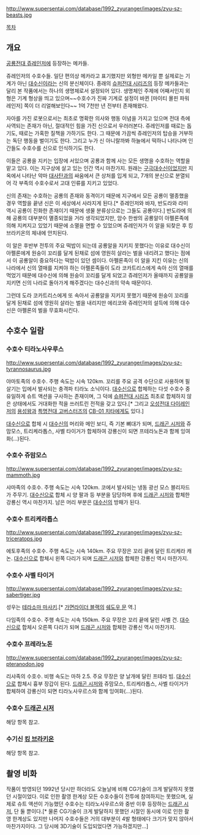 http://www.supersentai.com/database/1992_zyuranger/images/zyu-sz-beasts.jpg

[[목차]]

== 개요 ==
[[공룡전대 쥬레인저]]에 등장하는 메카들.

쥬레인저의 수호수들. 일단 편의상 메카라고 표기했지만 외형만 메카일 뿐 실제로는 기계가 아닌 [[대수신]]이라는 신의 분신체이다. 종래의 [[슈퍼전대 시리즈]]의 등장 메카들과는 달리 본 작품에서는 하나의 생명체로서 설정되어 있다. 생명체인 주제에 어째서인지 외형은 기계 형상을 띄고 있으며~~수호수가 진짜 기계로 설정이 바뀐 [마이티 몰핀 파워레인저] 쪽이 더 리얼해보인다~~ 1억 7천만 년 전부터 존재해왔다.

자아를 가진 로봇으로서는 최초로 명확한 의사와 행동 이념을 가지고 있으며 전대 측에 사역되는 존재가 아닌, 절대적인 힘을 가진 신으로서 우러러본다. 쥬레인저를 때로는 돕기도, 때로는 가혹한 질책을 가하기도 한다. 그 때문에 가끔씩 쥬레인저의 탑승을 거부하는 독단 행동을 벌이기도 한다. 그리고 누가 신 아니랄까봐 하늘에서 떡하니 나타나며 인간들도 수호수를 신으로 인식하기도 한다.

이들은 공룡을 지키는 입장에 서있으며 공룡과 함께 사는 모든 생명을 수호하는 역할을 맡고 있다. 이는 지구상에 살고 있는 인간 역시 마찬가지. 원래는 [[구극대수신]]이었지만 지옥에서 나타난 악마 [[대사탄]]과의 싸움에서 큰 상처를 입게 되고, 7개의 분신으로 분열되어 각 부족의 수호수로서 고대 인류를 지키고 있었다.

신의 존재는 수호하는 공룡의 존재와 동격이기 때문에 지구에서 모든 공룡이 멸종했을 경우 역할을 끝낸 신은 이 세상에서 사라지게 된다.[* 쥬레인저와 바쟈, 반도라와 라미 역시 공룡이 진화한 존재이기 때문에 생물 분류상으로는 그들도 공룡이다.] 반도라에 의해 공룡의 대부분이 멸종되었을 거라 생각되었지만, 암수 한쌍의 공룡알이 아펠론족에 의해 지켜지고 있었기 때문에 소멸을 면할 수 있었으며 쥬레인저가 이 알을 되찾은 후 킹 브라키온의 체내에 안치된다.

이 알은 후반부 전투의 주요 떡밥이 되는데 공룡알을 지키지 못했다는 이유로 대수신이 아펠론에게 원숭이 꼬리를 달게 된채로 섬에 영원히 살라는 벌을 내리려고 했다는 점에서 이 공룡알이 중요하다는 떡밥이 있던 셈이다. 아펠론족이 이 알을 지킨 이유는 신의 나라에서 신의 열매를 지켜야 하는 아펠론족들이 도라 코카트리스에게 속아 신의 열매를 먹었기 때문에 대수신에 의해 원숭이 꼬리를 달게 되었고 쥬레인저가 올때까지 공룡알을 지키면 신의 나라로 돌아가게 해주겠다는 대수신과의 약속 때문이다.

그런데 도라 코카트리스에게 또 속아서 공룡알을 지키지 못했기 때문에 원숭이 꼬리를 달게 된채로 섬에 영원히 살라는 벌을 내리지만 에리코와 쥬레인저의 설득에 의해 대수신은 아펠론의 벌을 무효화시킨다.

== 수호수 일람 ==
=== 수호수 티라노사우루스 ===
http://www.supersentai.com/database/1992_zyuranger/images/zyu-sz-tyrannosaurus.jpg

야마토족의 수호수. 주행 속도는 시속 120km. 꼬리를 주요 공격 수단으로 사용하며 필살기는 입에서 발사되는 충격파 티라노 소닉이다. [[대수신]]으로 합체하는 다섯 수호수 중 유일하게 슈트 액션을 구사하는 존재이며, 그 덕에 [[슈퍼전대 시리즈]] 최초로 합체하지 않은 상태에서도 거대화한 적을 쓰러트린 전적을 갖고 있다.[* 그리고 [[오성전대 다이레인저]]의 [[대연왕|용성왕]]과 [[특명전대 고버스터즈]]의 [[CB-01 치타]]에게도 있다.]

[[대수신]]으로 합체 시 [[대수신]]의 머리와 메인 보디, 즉 기본 뼈대가 되며, [[드래곤 시저]]와 쥬맘모스, 트리케라톱스, 사벨 타이거가 합체하여 강룡신이 되면 프테라노돈과 함께 잉여화(...)된다.

=== 수호수 쥬맘모스 ===
http://www.supersentai.com/database/1992_zyuranger/images/zyu-sz-mammoth.jpg

샤마족의 수호수. 주행 속도는 시속 120km. 코에서 발사되는 냉동 광선 모스 블리자드가 주무기. [[대수신]]으로 합체 시 양 팔과 등 부분을 담당하며 후에 [[드래곤 시저]]와 합체한 강룡신 역시 마찬가지. 남은 머리 부분은 [[대수신]]의 방패가 된다.

=== 수호수 트리케라톱스 ===
http://www.supersentai.com/database/1992_zyuranger/images/zyu-sz-triceratops.jpg

에토후족의 수호수. 주행 속도는 시속 140km. 주요 무장은 꼬리 끝에 달린 트리케라 캐논. [[대수신]]으로 합체시 왼쪽 다리가 되며 [[드래곤 시저]]와 합체한 강룡신 역시 마찬가지.

=== 수호수 사벨 타이거 ===
http://www.supersentai.com/database/1992_zyuranger/images/zyu-sz-sabertiger.jpg

성우는 [[테라소마 마사키]].[* [[가면라이더 블랙]]의 [[쉐도우 문]] 역.]

다임족의 수호수. 주행 속도는 시속 150km. 주요 무장은 꼬리 끝에 달린 사벨 건. [[대수신]]으로 합체시 오른쪽 다리가 되며 [[드래곤 시저]]와 합체한 강룡신 역시 마찬가지.

=== 수호수 프레라노돈 ===
http://www.supersentai.com/database/1992_zyuranger/images/zyu-sz-pteranodon.jpg

리샤족의 수호수. 비행 속도는 마하 2.5. 주요 무장은 양 날개에 달린 프테라 빔. [[대수신]]으로 합체시 흉부 장갑이 된다. [[드래곤 시저]]와 쥬맘모스, 트리케라톱스, 사벨 타이거가 합체하여 강룡신이 되면 티라노사우르스와 함께 잉여화(...)된다.

=== 수호수 [[드래곤 시저]] ===
해당 항목 참고.

=== 수기신 [[킹 브라키온]] ===
해당 항목 참고.

== 촬영 비화 ==
작품이 방영되던 1992년 당시만 하더라도 오늘날에 비해 CG기술이 크게 발달하지 못했던 시절이었다. 이로 인한 촬영 한계상 모든 수호수들이 전투에 참여하지는 못했으며, 실제로 슈트 액션이 가능했던 수호수는 티라노사우르스와 중반 이후 등장하는 [[드래곤 시저]], 단 둘 뿐이다.[* 물론 CG기술이 크게 발달하지 못했던 시절인 동시에 이로 인한 촬영 한계상도 있지만 나머지 수호수들은 거의 대부분이 4발 형태에다 크기가 맞지 않아서 마찬가지이다. 그 당시에 3D기술이 도입되었다면 가능하겠지만...] 
